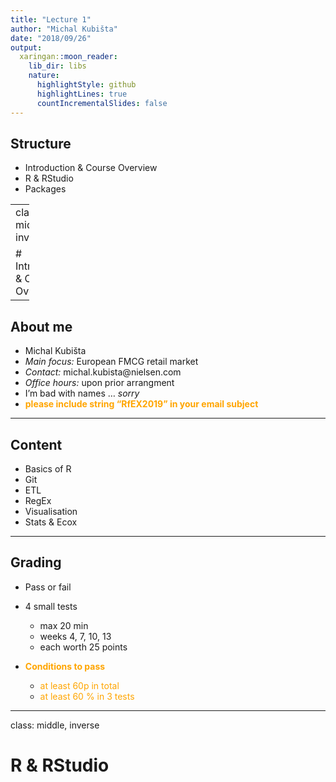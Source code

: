 ```yaml
---
title: "Lecture 1"
author: "Michal Kubišta"
date: "2018/09/26"
output:
  xaringan::moon_reader:
    lib_dir: libs
    nature:
      highlightStyle: github
      highlightLines: true
      countIncrementalSlides: false
---
```


## Structure
- Introduction & Course Overview
- R & RStudio
- Packages

---
class: middle, inverse

# Introduction & Course Overview

---

## About me
- Michal Kubi&#353;ta
- *Main focus:* European FMCG retail market
- *Contact:* michal.kubista@nielsen.com
- *Office hours:* upon prior arrangment 
- I'm bad with names ... *sorry*
- <font color = "orange"><b>please include string "RfEX2019" in your email subject</b></font>

---

## Content
- Basics of R
- Git
- ETL
- RegEx
- Visualisation
- Stats & Ecox

---

## Grading
- Pass or fail
- 4 small tests
    - max 20 min
    - weeks 4, 7, 10, 13
    - each worth 25 points
- <font color= "orange"><b>Conditions to pass</b></font>

    - <font color= "orange"> at least 60p in total </font>
    - <font color= "orange"> at least 60 % in 3 tests </font> 

---
class: middle, inverse

# R & RStudio

